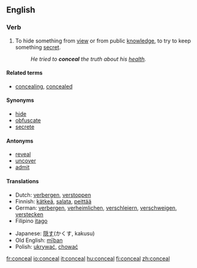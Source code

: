 ==English==

===Verb===
{{en-verb}}

# To hide something from [[view]] or from public [[knowledge]], to try to keep something [[secret]].
#:''He tried to '''conceal''' the truth about his [[health]].''

====Related terms====
*[[concealing]], [[concealed]]

====Synonyms====
*[[hide]]
*[[obfuscate]]
*[[secrete]]

====Antonyms====
*[[reveal]]
*[[uncover]]
*[[admit]]

====Translations====
{{top}}
*Dutch: [[verbergen]], [[verstoppen]]
*Finnish: [[kätkeä]], [[salata]], [[peittää]]
*German: [[verbergen]], [[verheimlichen]], [[verschleiern]], [[verschweigen]], [[verstecken]]
*Filipino [[itago]]
{{mid}}
*Japanese: [[隠す]](かくす, kakusu)
*Old English: [[miþan|mīþan]]
*Polish: [[ukrywać]], [[chować]]
{{bottom}}

[[fr:conceal]]
[[io:conceal]]
[[it:conceal]]
[[hu:conceal]]
[[fi:conceal]]
[[zh:conceal]]